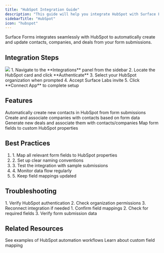 ```yaml
---
title: "HubSpot Integration Guide"
description: "This guide will help you integrate HubSpot with Surface Forms"
sidebarTitle: "HubSpot"
icon: "hubspot"
---
```


Surface Forms integrates seamlessly with HubSpot to automatically create and update contacts, companies, and deals from your form submissions.

## Integration Steps

<Frame caption="HubSpot Integration">
    <img src="/images/integrations/hubspot/1.png" />
</Frame>

<Steps>
  1. Navigate to the **Integrations** panel from the sidebar
  2. Locate the HubSpot card and click **Authenticate**
  3. Select your HubSpot organization when prompted
  4. Accept Surface Labs invite
  5. Click **Connect App** to complete setup
</Steps>

## Features

<CardGroup cols={2}>
  <Card title="Contact Creation" icon="user-plus">
    Automatically create new contacts in HubSpot from form submissions
  </Card>
  
  <Card title="Company Mapping" icon="building">
    Create and associate companies with contacts based on form data
  </Card>
  
  <Card title="Deal Creation" icon="handshake">
    Generate new deals and associate them with contacts/companies
  </Card>
  
  <Card title="Field Mapping" icon="arrows-left-right">
    Map form fields to custom HubSpot properties
  </Card>
</CardGroup>

## Best Practices

<Card title="Integration Tips">
  <ol>
    <li>1. Map all relevant form fields to HubSpot properties</li>
    <li>2. Set up clear naming conventions</li>
    <li>3. Test the integration with sample submissions</li>
    <li>4. Monitor data flow regularly</li>
    <li>5. Keep field mappings updated</li>
  </ol>
</Card>

## Troubleshooting

<AccordionGroup>
  <Accordion title="Connection Issues">
    1. Verify HubSpot authentication
    2. Check organization permissions
    3. Reconnect integration if needed
  </Accordion>
  
  <Accordion title="Data Not Syncing">
    1. Confirm field mappings
    2. Check for required fields
    3. Verify form submission data
  </Accordion>
</AccordionGroup>

## Related Resources

<CardGroup>
  <Card title="Workflow Examples" icon="diagram-project" href="/workflows/examples">
    See examples of HubSpot automation workflows
  </Card>
  
  <Card title="Field Mapping Guide" icon="arrows-left-right" href="/integrations/hubspot/field-mapping">
    Learn about custom field mapping
  </Card>
</CardGroup>
